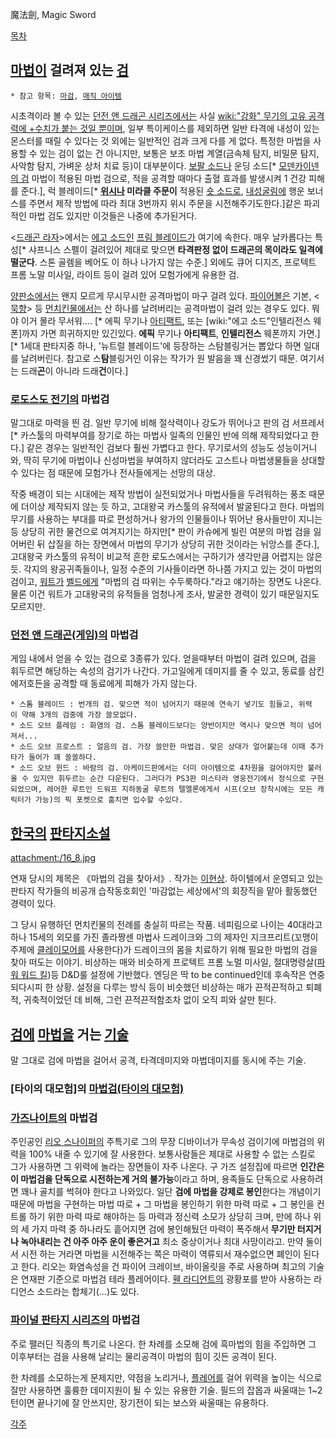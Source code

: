 魔法劍, Magic Sword

[[목차]]

== [[마법]]이 걸려져 있는 [[검]] ==
 * 참고 항목: [[마검]], [[매직 아이템]]

시초격이라 볼 수 있는 [[던전 앤 드래곤 시리즈]]에서는 사실 [[wiki:"강화" 무기의 고유 공격력에 +수치가 붙는 것일 뿐이며]], 일부 특이케이스를 제외하면 일반 타격에 내성이 있는 몬스터를 때릴 수 있다는 것 외에는 일반적인 검과 크게 다를 게 없다. 특정한 마법을 사용할 수 있는 검이 없는 건 아니지만, 보통은 보조 마법 계열(금속체 탐지, 비밀문 탐지, 사악함 탐지, 가벼운 상처 치료 등)이 대부분이다. [[보팔 소드]]나 운딩 소드[* [[모덴카이넨의 검]] 마법이 적용된 마법 검으로, 적을 공격할 때마다 출혈 효과를 발생시켜 1 건강 피해를 준다.], 럭 블레이드[* '''[[위시]]나 미라클 주문이''' 적용된 [[숏 소드]]로, [[내성굴림]]에 행운 보너스를 주면서 제작 방법에 따라 최대 3번까지 위시 주문을 시전해주기도한다.]같은 파괴적인 마법 검도 있지만 이것들은 나중에 추가된거다.

<[[드래곤 라자]]>에서는 [[에고 소드]]인 [[프림 블레이드]]가 여기에 속한다. 매우 날카롭다는 특성[* 샤프니스 스펠이 걸려있어 제대로 맞으면 '''타격판정 없이 드래곤의 목이라도 일격에 떨군다'''. 스톤 골렘을 베어도 이 하나 나가지 않는 수준.] 외에도 큐어 디지즈, 프로텍트 프롬 노말 미사일, 라이트 등이 걸려 있어 모험가에게 유용한 검.

[[양판소]]에서는 왠지 모르게 무시무시한 공격마법이 마구 걸려 있다. [[파이어볼]]은 기본, <[[묵향]]> 등 [[먼치킨]]물에서는 산 하나를 날려버리는 공격마법이 걸려 있는 경우도 있다. 뭐야 이거 몰라 무서워…. [* 에픽 무기나 [[아티팩트]], 또는 [wiki:"에고 소드"인텔리전스 웨폰]까지 가면 희귀하지만 있긴있다. '''에픽''' 무기나 '''아티팩트''', '''인텔리전스''' 웨폰까지 가면.][* 1세대 판타지중 하나, '뉴트럴 블레이드'에 등장하는 스탐블링거는 뽑았다 하면 일대를 날려버린다. 참고로 스'''탐'''블링거인 이유는 작가가 원 발음을 꽤 신경썼기 때문. 여기서는 드래'''곤'''이 아니라 드래'''건'''이다.]

=== [[로도스도 전기]]의 마법검 ===
말그대로 마력을 띈 검. 일반 무기에 비해 절삭력이나 강도가 뛰어나고 판의 검 서프레서[* 카스툴의 마력부여를 장기로 하는 마법사 일족의 인물인 반에 의해 제작되었다고 한다.] 같은 경우는 일반적인 검보다 훨씬 가볍다고 한다. 무기로서의 성능도 성능이거니와, 딱히 무기에 마법이나 신성마법을 부여하지 않더라도 고스트나 마법생물들을 상대할 수 있다는 점 때문에 모험가나 전사들에게는 선망의 대상.

작중 배경이 되는 시대에는 제작 방법이 실전되었거나 마법사들을 두려워하는 풍조 때문에 더이상 제작되지 않는 듯 하고, 고대왕국 카스툴의 유적에서 발굴된다고 한다. 마법의 무기를 사용하는 부대를 따로 편성하거나 왕가의 인물들이나 뛰어난 용사들만이 지니는 등 상당히 귀한 물건으로 여겨지기는 하지만[* 판이 카슈에게 빌린 여분의 마법 검을 잃어버린 뒤 삽질을 하는 장면에서 마법의 무기가 상당히 귀한 것이라는 뉘앙스를 준다.], 고대왕국 카스툴의 유적이 비교적 흔한 로도스에서는 구하기가 생각만큼 어렵지는 않은 듯. 각지의 왕공귀족들이나, 일정 수준의 기사들이라면 하나쯤 가지고 있는 것이 마법의 검이고, [[워트]]가 [[벨드]]에게 "마법의 검 따위는 수두룩하다."라고 얘기하는 장면도 나온다. 물론 이건 워트가 고대왕국의 유적들을 엄청나게 조사, 발굴한 경력이 있기 때문일지도 모르지만.

=== [[던전 앤 드래곤(게임)]]의 마법검 ===
게임 내에서 얻을 수 있는 검으로 3종류가 있다. 얻을때부터 마법이 걸려 있으며, 검을 휘두르면 해당하는 속성의 검기가 나간다. 가고일에게 데미지를 줄 수 있고, 동료를 삼킨 에저호든을 공격할 때 동료에게 피해가 가지 않는다.

 * 스톰 블레이드 : 번개의 검. 맞으면 적이 넘어지기 때문에 연속기 넣기도 힘들고, 위력이 약해 3개의 검중에 가장 쓸모없다.
 * 소드 오브 플레임 : 화염의 검. 스톰 블레이드보다는 양반이지만 역시나 맞으면 적이 넘어져서...
 * 소드 오브 프로스트 : 얼음의 검. 가장 쓸만한 마법검. 맞은 상대가 얼어붙는데 이때 추가타가 들어가 꽤 쏠쏠하다.
 * 소드 오브 윈드 : 바람의 검. 아케이드판에서는 더미 아이템으로 4차원을 걸어야지만 불러올 수 있지만 휘두르는 순간 다운된다. 그러다가 PS3판 미스타라 영웅전기에서 정식으로 구현되었으며, 레어한 루트인 드워프 지하동굴 루트의 텔엘론에게서 시프(오브 장착시에는 모든 캐릭터가 가능)의 픽 포켓으로 훔치면 입수할 수있다.


== [[한국]]의 [[판타지소설]] ==
attachment:/16_8.jpg

연재 당시의 제목은 《마법의 검을 찾아서》. 작가는 [[이현상]]. 하이텔에서 운영되고 있는 판타지 작가들의 비공개 습작동호회인 '마감없는 세상에서'의 회장직을 맡아 활동했던 경력이 있다.

그 당시 유행하던 먼치킨물의 전례를 충실히 따르는 작품. 네피림으로 나이는 40대라고 하나 15세의 외모를 가진 졸라짱센 마법사 드레이크와 그의 제자인 지크프리트(꼬맹이 주제에 [[클레이모어]]를 사용한다)가 드레이크의 몸을 치료하기 위해 필요한 마법의 검을 찾아 떠도는 이야기. 비상하는 매와 비슷하게 프로텍트 프롬 노멀 미사일, 절대명령살([[파워 워드 킬]])등 D&D룰 설정에 기반했다. 엔딩은 딱 to be continued인데 후속작은 연중되다시피 한 상황. 설정을 다루는 방식 등이 비슷했던 비상하는 매가 끈적끈적하고 퇴폐적, 귀축적이었던 데 비해, 그런 끈적끈적함조차 없이 오직 피와 살만 튄다.

== [[검]]에 [[마법]]을 거는 [[기술]] ==
말 그대로 검에 마법을 걸어서 공격, 타격데미지와 마법데미지를 동시에 주는 기술.

=== [타이의 대모험]의 [[마법검(타이의 대모험)]] ===
=== [[가즈나이트]]의 마법검 ===
주인공인 [[리오 스나이퍼]]의 주특기로 그의 무장 디바이너가 무속성 검이기에 마법검의 위력을 100% 내줄 수 있기에 잘 사용한다. 보통사람들은 제대로 사용할 수 없는 스킬로 그가 사용하면 그 위력에 놀라는 장면들이 자주 나온다.
구 가즈 설정집에 따르면 '''인간은 이 마법검을 단독으로 시전하는게 거의 불가능'''이라고 하며, 용족들도 단독으로 사용하려면 꽤나 골치를 썩혀야 한다고 나와있다. 일단 '''검에 마법을 강제로 봉인'''한다는 개념이기 때문에 마법을 구현하는 마법 따로 + 그 마법을 봉인하기 위한 마력 따로 + 그 봉인을 컨트롤 하기 위한 마력 따로 해야하는 등 마력과 정신력 소모가 상당히 크며, 만에 하나 위의 세 가지 마력 중 하나라도 흩어지면 검에 봉인해뒀던 마력이 폭주해서 '''무기만 터지거나 녹아내리는 건 아주 아주 운이 좋은거고''' 최소 중상이거나 최대 사망이라고. 만약 둘이서 시전 하는 거라면 마법을 시전해주는 쪽은 마력이 역류되서 재수없으면 폐인이 된다고 한다. 
리오는 화염속성을 건 파이어 크레이브, 바이올릿을 주로 사용하며 최고의 기술은 연재판 기준으로 마법검 테라 플레어이다.
[[휀 라디언트]]의 광황포를 받아 사용하는 라디언스 소드라는 합체기(...)도 있다.

=== [[파이널 판타지 시리즈]]의 마법검 ===
주로 팰러딘 직종의 특기로 나온다. 한 차례를 소모해 검에 흑마법의 힘을 주입하면 그 이후부터는 검을 사용해 날리는 물리공격이 마법의 힘이 깃든 공격이 된다.

한 차례를 소모하는게 문제지만, 약점을 노리거나, [[플레어]]를 걸어 위력을 높이는 식으로 잘만 사용하면 훌륭한 데미지원이 될 수 있는 유용한 기술. 필드의 잡몹과 싸울때는 1~2턴이면 끝나기에 잘 안쓰지만, 장기전이 되는 보스와 싸울때는 유용하다.

[[각주]]
